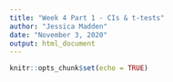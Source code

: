 ```yaml
---
title: "Week 4 Part 1 - CIs & t-tests"
author: "Jessica Madden"
date: "November 3, 2020"
output: html_document
---
```


```r
knitr::opts_chunk$set(echo = TRUE)
```

